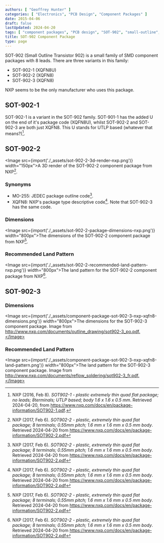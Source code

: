 ```yaml
---
authors: [ "Geoffrey Hunter" ]
categories: [ "Electronics", "PCB Design", "Component Packages" ]
date: 2015-04-06
draft: false
lastUpdated: 2024-04-20
tags: [ "component packages", "PCB design", "SOT-902", "small-outline", "transistor", "XQFN8U", "XQFN8" ]
title: SOT-902 Component Package
type: page
---
```



SOT-902 (Small Outline Transistor 902) is a small family of SMD component packages with 8 leads. There are three variants in this family:

* SOT-902-1 (XQFN8U)
* SOT-902-2 (XQFN8)
* SOT-902-3 (XQFN8)

NXP seems to be the only manufacturer who uses this package.

## SOT-902-1

SOT-902-1 is a variant in the SOT-902 family. SOT-901-1 has the added U on the end of it's package code (XQFN8U), whilst SOT-902-2 and SOT-902-3 are both just XQFN8. This U stands for UTLP based (whatever that means?)[^nxp-sot-902-1].

## SOT-902-2

<Image src={import('./_assets/sot-902-2-3d-render-nxp.png')} width="150px">A 3D render of the SOT-902-2 component package from NXP[^nxp-sot-902-2].</Image>

### Synonyms

* MO-255: JEDEC package outline code[^nxp-sot-902-2].
* XQFN8: NXP's package type descriptive code[^nxp-sot-902-2]. Note that SOT-902-3 has the same code.

### Dimensions

<Image src={import('./_assets/sot-902-2-package-dimensions-nxp.png')} width="800px">The dimensions of the SOT-902-2 component package from NXP[^nxp-sot-902-2].</Image>

### Recommended Land Pattern

<Image src={import('./_assets/sot-902-2-recommended-land-pattern-nxp.png')} width="800px">The land pattern for the SOT-902-2 component package from NXP[^nxp-sot-902-2].</Image>

## SOT-902-3

### Dimensions

<Image src={import('./_assets/component-package-sot-902-3-nxp-xqfn8-dimensions.png')} width="800px">The dimensions for the SOT-902-3 component package. Image from http://www.nxp.com/documents/outline_drawing/sot902-3_po.pdf.</Image>

### Recommended Land Pattern

<Image src={import('./_assets/component-package-sot-902-3-nxp-xqfn8-land-pattern.png')} width="800px">The land pattern for the SOT-902-3 component package. Image from http://www.nxp.com/documents/reflow_soldering/sot902-3_fr.pdf.</Image>

[^nxp-sot-902-2]: NXP (2017, Feb 6). _SOT902-2 - plastic, extremely thin quad flat package; 8 terminals; 0.55mm pitch; 1.6 mm x 1.6 mm x 0.5 mm body_. Retrieved 2024-04-20 from https://www.nxp.com/docs/en/package-information/SOT902-2.pdf
[^nxp-sot-902-1]: NXP (2016, Feb 8). _SOT902-1 - plastic extremely thin quad flat package; no leads; 8terminals; UTLP based; body 1.6 x 1.6 x 0.5 mm_. Retrieved 2024-04-20, from https://www.nxp.com/docs/en/package-information/SOT902-1.pdf.
